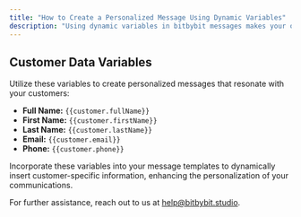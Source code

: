 ```yaml
---
title: "How to Create a Personalized Message Using Dynamic Variables"
description: "Using dynamic variables in bitbybit messages makes your outreach more personal and impactful. Customize messages based on customer data to improve engagement and relevance"
---
```



## Customer Data Variables

Utilize these variables to create personalized messages that resonate with your customers:

- **Full Name:** `{{customer.fullName}}`
- **First Name:** `{{customer.firstName}}`
- **Last Name:** `{{customer.lastName}}`
- **Email:** `{{customer.email}}`
- **Phone:** `{{customer.phone}}`

Incorporate these variables into your message templates to dynamically insert customer-specific information, enhancing the personalization of your communications.

For further assistance, reach out to us at [help@bitbybit.studio](mailto:help@bitbybit.studio).
